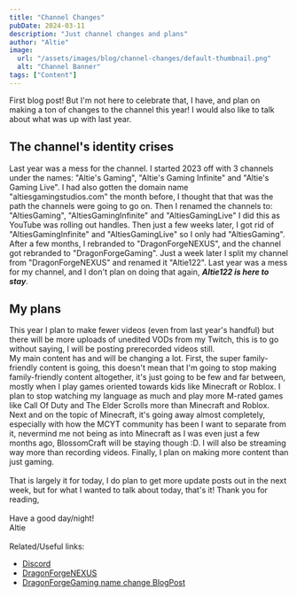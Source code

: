 ---
title: "Channel Changes"
pubDate: 2024-03-11
description: "Just channel changes and plans"
author: "Altie"
image:
  url: "/assets/images/blog/channel-changes/default-thumbnail.png"
  alt: "Channel Banner"
tags: ["Content"]
---

First blog post! But I'm not here to celebrate that, I have, and plan on making a ton of changes to the channel this year! I would also like to talk about what was up with last year.

## The channel's identity crises

Last year was a mess for the channel. I started 2023 off with 3 channels under the names: "Altie's Gaming", "Altie's Gaming Infinite" and "Altie's Gaming Live". I had also gotten the domain name "altiesgamingstudios.com" the month before, I thought that that was the path the channels were going to go on. Then I renamed the channels to: "AltiesGaming", "AltiesGamingInfinite" and "AltiesGamingLive" I did this as YouTube was rolling out handles. Then just a few weeks later, I got rid of "AltiesGamingInfinite" and "AltiesGamingLive" so I only had "AltiesGaming". After a few months, I rebranded to "DragonForgeNEXUS", and the channel got rebranded to "DragonForgeGaming". Just a week later I split my channel from "DragonForgeNEXUS" and renamed it "Altie122". Last year was a mess for my channel, and I don't plan on doing that again, **_Altie122 is here to stay_**.

## My plans

This year I plan to make fewer videos (even from last year's handful) but there will be more uploads of unedited VODs from my Twitch, this is to go without saying, I will be posting prerecorded videos still.\
My main content has and will be changing a lot. First, the super family-friendly content is going, this doesn't mean that I'm going to stop making family-friendly content altogether, it's just going to be few and far between, mostly when I play games oriented towards kids like Minecraft or Roblox. I plan to stop watching my language as much and play more M-rated games like Call Of Duty and The Elder Scrolls more than Minecraft and Roblox. Next and on the topic of Minecraft, it's going away almost completely, especially with how the MCYT community has been I want to separate from it, nevermind me not being as into Minecraft as I was even just a few months ago, BlossomCraft will be staying though :D. I will also be streaming way more than recording videos. Finally, I plan on making more content than just gaming.\
\
That is largely it for today, I do plan to get more update posts out in the next week, but for what I wanted to talk about today, that's it!
Thank you for reading,\
\
Have a good day/night!\
Altie\
\
Related/Useful links:

- [Discord](https://discord.gg/UmNRqRUpRe)
- [DragonForgeNEXUS](https://dragonforgenexus.xyz)
- [DragonForgeGaming name change BlogPost](https://dragonforgenexus.xyz/blog/posts/goodbye-dragonforgegaming-youtube-channel/)
